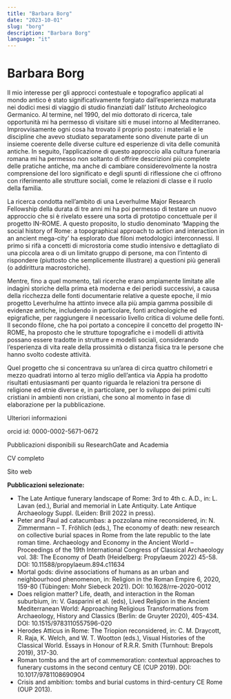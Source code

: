 ```yaml
---
title: "Barbara Borg"
date: "2023-10-01"
slug: "borg"
description: "Barbara Borg"
language: "it"
---
```


# Barbara Borg

Il mio interesse per gli approcci contestuale e topografico applicati al mondo antico è stato significativamente forgiato dall’esperienza maturata nei dodici mesi di viaggio di studio finanziati dall’ Istituto Archeologico Germanico. Al termine, nel 1990, del mio dottorato di ricerca, tale opportunità mi ha permesso di visitare siti e musei intorno al Mediterraneo. Improvvisamente ogni cosa ha trovato il proprio posto: i materiali e le discipline che avevo studiato separatamente sono divenute parte di un insieme coerente delle diverse culture ed esperienze di vita delle comunità antiche. In seguito, l’applicazione di questo approccio alla cultura funeraria romana mi ha permesso non soltanto di offrire descrizioni più complete delle pratiche antiche, ma anche di cambiare considerevolmente la nostra comprensione del loro significato e degli spunti di riflessione che ci offrono con riferimento alle strutture sociali, come le relazioni di classe e il ruolo della familia.

La ricerca condotta nell’ambito di una Leverhulme Major Research Fellowship della durata di tre anni mi ha poi permesso di testare un nuovo approccio che si è rivelato essere una sorta di prototipo concettuale per il progetto IN-ROME. A questo proposito, lo studio denominato ‘Mapping the social history of Rome: a topographical approach to action and interaction in an ancient mega-city’ ha esplorato due filoni metodologici interconnessi. Il primo si rifà a concetti di microstoria come studio intensivo e dettagliato di una piccola area o di un limitato gruppo di persone, ma con l’intento di rispondere (piuttosto che semplicemente illustrare) a questioni più generali (o addirittura macrostoriche).

Mentre, fino a quel momento, tali ricerche erano ampiamente limitate alle indagini storiche della prima età moderna e dei periodi successivi, a causa della ricchezza delle fonti documentarie relative a queste epoche, il mio progetto Leverhulme ha attinto invece alla più ampia gamma possibile di evidenze antiche, includendo in particolare, fonti archeologiche ed epigrafiche, per raggiungere il necessario livello critica di volume delle fonti. Il secondo filone, che ha poi portato a concepire il concetto del progetto IN-ROME, ha proposto che le strutture topografiche e i modelli di attività possano essere tradotte in strutture e modelli sociali, considerando l’esperienza di vita reale della prossimità o distanza fisica tra le persone che hanno svolto codeste attività.

Quel progetto che si concentrava su un’area di circa quattro chilometri e mezzo quadrati intorno al terzo miglio dell’antica via Appia ha prodotto risultati entusiasmanti per quanto riguarda le relazioni tra persone di religione ed etnie diverse e, in particolare, per lo sviluppo dei primi culti cristiani in ambienti non cristiani, che sono al momento in fase di elaborazione per la pubblicazione.

Ulteriori informazioni

orcid id: 0000-0002-5671-0672

Pubblicazioni disponibili su ResearchGate and Academia

CV completo

Sito web

<b>Pubblicazioni selezionate:</b>

- The Late Antique funerary landscape of Rome: 3rd to 4th c. A.D., in: L. Lavan (ed.), Burial and memorial in Late Antiquity. Late Antique Archaeology Suppl. (Leiden: Brill 2022 in press).
- Peter and Paul ad catacumbas: a pozzolana mine reconsidered, in: N. Zimmermann – T. Fröhlich (eds.), The economy of death: new research on collective burial spaces in Rome from the late republic to the late roman time. Archaeology and Economy in the Ancient World – Proceedings of the 19th International Congress of Classical Archaeology vol. 38: The Economy of Death (Heidelberg: Propylaeum 2022) 45-58. DOI: 10.11588/propylaeum.894.c11634
- Mortal gods: divine associations of humans as an urban and neighbourhood phenomenon, in: Religion in the Roman Empire 6, 2020, 159-80 (Tübingen: Mohr Siebeck 2021). DOI: 10.1628/rre-2020-0012
- Does religion matter? Life, death, and interaction in the Roman suburbium, in: V. Gasparini et al. (eds), Lived Religion in the Ancient Mediterranean World: Approaching Religious Transformations from Archaeology, History and Classics (Berlin: de Gruyter 2020), 405-434. DOI: 10.1515/9783110557596-020
- Herodes Atticus in Rome: The Triopion reconsidered, in: C. M. Draycott, R. Raja, K. Welch, and W. T. Wootton (eds.), Visual Histories of the Classical World. Essays in Honour of R.R.R. Smith (Turnhout: Brepols 2019), 317-30.
- Roman tombs and the art of commemoration: contextual approaches to funerary customs in the second century CE (CUP 2019). DOI: 10.1017/9781108690904
- Crisis and ambition: tombs and burial customs in third-century CE Rome (OUP 2013).
